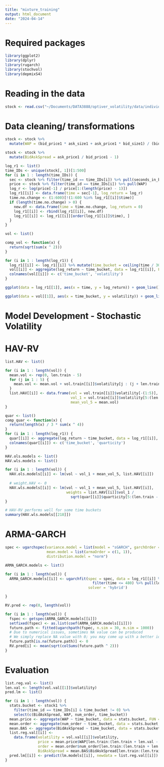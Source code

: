 ```yaml
---
title: "mixture_training"
output: html_document
date: "2024-04-14"
---
```


# Required packages
```r
library(ggplot2)
library(dplyr)
library(rugarch)
library(stochvol)
library(depmixS4)
```


# Reading in the data
```r

stock <- read.csv("~/Documents/DATA3888/optiver_volatility/data/individual_book_train/stock_100.csv")

```


# Data cleaning/ transformations
```r

stock <- stock %>%
  mutate(WAP = (bid_price1 * ask_size1 + ask_price1 * bid_size1) / (bid_size1 + ask_size1))

stock <- stock %>%
  mutate(BidAskSpread = ask_price1 / bid_price1 - 1)

```

```r

log_r1 <- list()
time_IDs <- unique(stock[, 1])[1:500]
for (i in 1 : length(time_IDs)) {
  sec <- stock %>% filter(time_id == time_IDs[i]) %>% pull(seconds_in_bucket)
  price <- stock %>% filter(time_id == time_IDs[i]) %>% pull(WAP)
  log_r <- log(price[-1] / price[1:(length(price) - 1)])
  log_r1[[i]] <- data.frame(time = sec[-1], log_return = log_r)
  time.no.change <- (1:600)[!(1:600 %in% log_r1[[i]]$time)]
  if (length(time.no.change) > 0) {
    new.df <- data.frame(time = time.no.change, log_return = 0)
    log_r1[[i]] <- rbind(log_r1[[i]], new.df)
    log_r1[[i]] <- log_r1[[i]][order(log_r1[[i]]$time), ]
  }
}

```


```r

vol <- list()

comp_vol <- function(x) {
  return(sqrt(sum(x ^ 2)))
}

for (i in 1 : length(log_r1)) {
  log_r1[[i]] <- log_r1[[i]] %>% mutate(time_bucket = ceiling(time / 30))
  vol[[i]] <- aggregate(log_return ~ time_bucket, data = log_r1[[i]], FUN = comp_vol)
  colnames(vol[[i]]) <- c('time_bucket', 'volatility')
}

```

```r
ggplot(data = log_r1[[1]], aes(x = time, y = log_return)) + geom_line() 

```

```r
ggplot(data = vol[[1]], aes(x = time_bucket, y = volatility)) + geom_line() + geom_point() 
```

# Model Development - Stochastic Volatility

# HAV-RV
```r
list.HAV <- list()

for (i in 1 : length(vol)) {
  mean.vol <- rep(0, len.train - 5)
  for (j in 1 : 5) {
    mean.vol <- mean.vol + vol.train[[i]]$volatility[j : (j + len.train - 6)] / 5
  }
  list.HAV[[i]] <- data.frame(vol = vol.train[[i]]$volatility[-(1:5)], 
                              vol_1 = vol.train[[i]]$volatility[5:(len.train - 1)],
                              mean_vol_5 = mean.vol)
}
```

```r
quar <- list()
comp_quar <- function(x) {
  return(length(x) / 3 * sum(x ^ 4))
}
for (i in 1 : length(log_r1)) {
  quar[[i]] <- aggregate(log_return ~ time_bucket, data = log_r1[[i]], FUN = comp_quar)
  colnames(quar[[i]]) <- c('time_bucket', 'quarticity')
}

HAV.ols.models <- list()
HAV.wls.models <- list()

for (i in 1 : length(vol)) {
  HAV.ols.models[[i]] <- lm(vol ~ vol_1 + mean_vol_5, list.HAV[[i]])
  
  # weight.HAV <- 0
  HAV.wls.models[[i]] <- lm(vol ~ vol_1 + mean_vol_5, list.HAV[[i]],
                            weights = list.HAV[[i]]$vol_1 / 
                              sqrt(quar[[i]]$quarticity[5:(len.train - 1)]))
}

# HAV-RV performs well for some time buckets
summary(HAV.wls.models[[218]])
```


# ARMA-GARCH
```r
spec <- ugarchspec(variance.model = list(model = "sGARCH", garchOrder = c(1, 1)), 
                   mean.model = list(armaOrder = c(1, 1)), 
                   distribution.model = "norm")

ARMA_GARCH.models <- list()

for (i in 1 : length(vol)) {
  ARMA_GARCH.models[[i]] <- ugarchfit(spec = spec, data = log_r1[[i]] %>% 
                                        filter(time <= 480) %>% pull(log_return),
                                      solver = 'hybrid')

}
```

```r

RV.pred <- rep(0, length(vol))

for (i in 1 : length(vol)) {
  fspec <- getspec(ARMA_GARCH.models[[i]])
  setfixed(fspec) <- as.list(coef(ARMA_GARCH.models[[i]]))
  future.path <- fitted(ugarchpath(fspec, n.sim = 30, m.sim = 1000))
  # Due to numerical issues, sometimes NA value can be produced 
  # We simply replace NA value with 0; you may come up with a better idea in your own project
  future.path[is.na(future.path)] <- 0 
  RV.pred[i] <- mean(sqrt(colSums(future.path ^ 2)))
}

```


# Evaluation 
```r
list.reg.val <- list()
len.val <- length(vol.val[[1]]$volatility)
pred.lm <- list()

for (i in 1 : length(vol)) {
  stats.bucket <- stock1 %>% 
    filter(time_id == time_IDs[i] & time_bucket != 0) %>% 
    select(c(BidAskSpread, WAP, num_order, time_bucket))
  mean.price <- aggregate(WAP ~ time_bucket, data = stats.bucket, FUN = mean)
  mean.order <- aggregate(num_order ~ time_bucket, data = stats.bucket, FUN = mean)
  mean.BAS <- aggregate(BidAskSpread ~ time_bucket, data = stats.bucket, FUN = mean)
  list.reg.val[[i]] <- 
    data.frame(volatility = vol.val[[i]]$volatility, 
               price = mean.price$WAP[len.train:(len.train + len.val - 1)],
               order = mean.order$num_order[len.train:(len.train + len.val - 1)],
               BidAskSpread = mean.BAS$BidAskSpread[len.train:(len.train + len.val - 1)])
  pred.lm[[i]] <- predict(lm.models[[i]], newdata = list.reg.val[[i]])
}
```











